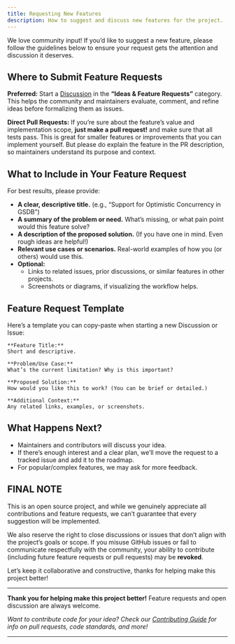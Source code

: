```yaml
---
title: Requesting New Features
description: How to suggest and discuss new features for the project.
---
```


We love community input! If you’d like to suggest a new feature, please follow the guidelines below to ensure your request gets the attention and discussion it deserves.

## Where to Submit Feature Requests

**Preferred:**
Start a [Discussion](https://github.com/DanielZamb/crud-for-sheets/discussions) in the **“Ideas & Feature Requests”** category. This helps the community and maintainers evaluate, comment, and refine ideas before formalizing them as issues.

**Direct Pull Requests:**
If you’re sure about the feature’s value and implementation scope, **just make a pull request!** and make sure that all tests pass.
This is great for smaller features or improvements that you can implement yourself. But please do explain the feature in the PR description, so maintainers understand its purpose and context.

## What to Include in Your Feature Request

For best results, please provide:

- **A clear, descriptive title.**
  (e.g., “Support for Optimistic Concurrency in GSDB”)
- **A summary of the problem or need.**
  What’s missing, or what pain point would this feature solve?
- **A description of the proposed solution.**
  (If you have one in mind. Even rough ideas are helpful!)
- **Relevant use cases or scenarios.**
  Real-world examples of how you (or others) would use this.
- **Optional:**
  - Links to related issues, prior discussions, or similar features in other projects.
  - Screenshots or diagrams, if visualizing the workflow helps.

## Feature Request Template

Here’s a template you can copy-paste when starting a new Discussion or Issue:

```
**Feature Title:**
Short and descriptive.

**Problem/Use Case:**
What’s the current limitation? Why is this important?

**Proposed Solution:**
How would you like this to work? (You can be brief or detailed.)

**Additional Context:**
Any related links, examples, or screenshots.
```

## What Happens Next?

- Maintainers and contributors will discuss your idea.
- If there’s enough interest and a clear plan, we’ll move the request to a tracked issue and add it to the roadmap.
- For popular/complex features, we may ask for more feedback.

## FINAL NOTE

This is an open source project, and while we genuinely appreciate all contributions and feature requests, we can’t guarantee that every suggestion will be implemented.

We also reserve the right to close discussions or issues that don’t align with the project’s goals or scope. If you misuse GitHub issues or fail to communicate respectfully with the community, your ability to contribute (including future feature requests or pull requests) may be **revoked**.

Let’s keep it collaborative and constructive, thanks for helping make this project better!

---

**Thank you for helping make this project better!**
Feature requests and open discussion are always welcome.

_Want to contribute code for your idea? Check our [Contributing Guide](./CONTRIBUTING.md) for info on pull requests, code standards, and more!_

---
